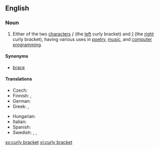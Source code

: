 ==English==

===Noun===
{{en-noun|sg=[[curly]] [[bracket]]}}

# Either of the two [[character]]s ''[[Appendix:Unsupported_titles#.7B|{]]'' (the [[left]] curly bracket) and ''[[Appendix:Unsupported_titles#.7D|}]]'' (the [[right]] curly bracket), having various uses in [[poetry]], [[music]], and [[computer programming]].

====Synonyms====
* [[brace]]

====Translations====
{{trans-top|character}}
* Czech: {{t-|cs|složená závorka|f}}
* Finnish: {{t-|fi|aaltosulku}}, {{t-|fi|aaltosulkumerkki}}
* German: {{t-|de|geschweifte Klammer|f}}
* Greek: {{t|el|μύστακας|m|sc=Grek}}, {{t|el|άγκιστρο|n|sc=Grek}}
{{trans-mid}}
* Hungarian: {{t|hu|kapcsos zárójel}}
* Italian: {{t|it|parentesi graffa}}
* Spanish: {{t+|es|llave|f}}
* Swedish: {{t|sv|klammerparentes|c}}, {{t|sv|måsvingeparentes|c}}, {{t|sv|krullparentes|c}}
{{trans-bottom}}

[[sv:curly bracket]]
[[vi:curly bracket]]